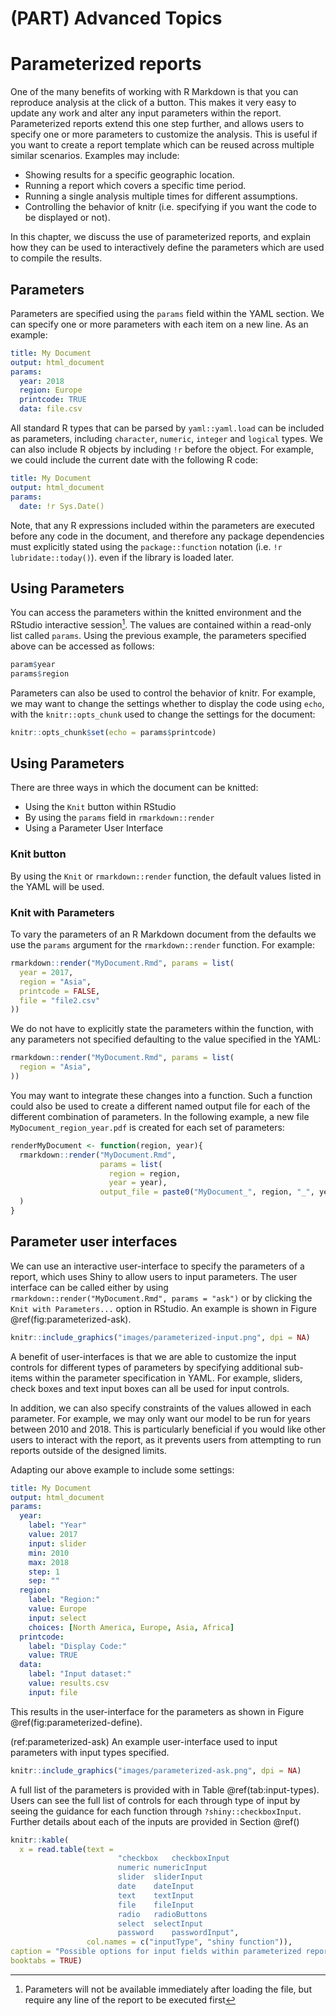# (PART) Advanced Topics {-}

# Parameterized reports

One of the many benefits of working with R Markdown is that you can reproduce analysis at the click of a button. This makes it very easy to update any work and alter any input parameters within the report.  Parameterized reports extend this one step further, and allows users to specify one or more parameters to customize the analysis. This is useful if you want to create a report template which can be reused across multiple similar scenarios. Examples may include:

- Showing results for a specific geographic location.
- Running a report which covers a specific time period.
- Running a single analysis multiple times for different assumptions.
- Controlling the behavior of knitr (i.e. specifying if you want the code to be displayed or not).

In this chapter, we discuss the use of parameterized reports, and explain how they can be used to interactively define the parameters which are used to compile the results.

## Parameters

Parameters are specified using the `params` field within the YAML section. We can specify one or more parameters with each item on a new line. As an example:

```yaml
title: My Document
output: html_document
params:
  year: 2018
  region: Europe
  printcode: TRUE
  data: file.csv
```

All standard R types that can be parsed by `yaml::yaml.load` can be included as parameters, including `character`, `numeric`, `integer` and `logical` types. We can also include R objects by including `!r` before the object. For example, we could include the current date with the following R code:

```yaml
title: My Document
output: html_document
params:
  date: !r Sys.Date()
```

Note, that any R expressions included within the parameters are executed before any code in the document, and therefore any package dependencies must explicitly stated using the `package::function` notation (i.e. `!r lubridate::today()`). even if the library is loaded later.

## Using Parameters

You can access the parameters within the knitted environment and the RStudio interactive session^[Parameters will not be available immediately after loading the file, but require any line of the report to be executed first]. The values are contained within a read-only list called `params`. Using the previous example, the parameters specified above can be accessed as follows:

```r
param$year
params$region
```

Parameters can also be used to control the behavior of knitr. For example, we may want to change the settings whether to display the code using `echo`, with the `knitr::opts_chunk` used to change the settings for the document:

```r
knitr::opts_chunk$set(echo = params$printcode)
```

## Using Parameters

There are three ways in which the document can be knitted:

- Using the `Knit` button within RStudio
- By using the `params` field in `rmarkdown::render`
- Using a Parameter User Interface
 
### Knit button
 
By using the `Knit` or `rmarkdown::render` function, the default values listed in the YAML will be used.

### Knit with Parameters

To vary the parameters of an R Markdown document from the defaults we use the `params` argument for the `rmarkdown::render` function. For example:

```r
rmarkdown::render("MyDocument.Rmd", params = list(
  year = 2017,
  region = "Asia",
  printcode = FALSE,
  file = "file2.csv"
))
```

We do not have to explicitly state the parameters within the function, with any parameters not specified defaulting to the value specified in the YAML:

```r
rmarkdown::render("MyDocument.Rmd", params = list(
  region = "Asia",
))
```

You may want to integrate these changes into a function. Such a function could also be used to create a different named output file for each of the different combination of parameters. In the following example, a new file `MyDocument_region_year.pdf` is created for each set of parameters:

```r
renderMyDocument <- function(region, year){
  rmarkdown::render("MyDocument.Rmd", 
                    params = list(
                      region = region,
                      year = year),
                    output_file = paste0("MyDocument_", region, "_", year, ".pdf")
  )
}
```

## Parameter user interfaces

We can use an interactive user-interface to specify the parameters of a report, which uses Shiny to allow users to input parameters. The user interface can be called either by using `rmarkdown::render("MyDocument.Rmd", params = "ask")` or by clicking the `Knit with Parameters...` option in RStudio. An example is shown in Figure \@ref(fig:parameterized-ask).

```r
knitr::include_graphics("images/parameterized-input.png", dpi = NA)
```

A benefit of user-interfaces is that we are able to customize the input controls for different types of parameters by specifying additional sub-items within the parameter specification in YAML. For example, sliders, check boxes and text input boxes can all be used for input controls. 

In addition, we can also specify constraints of the values allowed in each parameter.  For example, we may only want our model to be run for years between 2010 and 2018.  This is particularly beneficial if you would like other users to interact with the report, as it prevents users from attempting to run reports outside of the designed limits.

Adapting our above example to include some settings:

```yaml
title: My Document
output: html_document
params:
  year: 
    label: "Year"
    value: 2017
    input: slider
    min: 2010
    max: 2018
    step: 1
    sep: ""
  region: 
    label: "Region:"
    value: Europe
    input: select
    choices: [North America, Europe, Asia, Africa]
  printcode: 
    label: "Display Code:"
    value: TRUE
  data: 
    label: "Input dataset:"
    value: results.csv
    input: file
```
This results in the user-interface for the parameters as shown in Figure \@ref(fig:parameterized-define).

(ref:parameterized-ask) An example user-interface used to input parameters with input types specified.

```r
knitr::include_graphics("images/parameterized-ask.png", dpi = NA)
```

A full list of the parameters is provided with in Table \@ref(tab:input-types). Users can see the full list of controls for each through type of input by seeing the guidance for each function through `?shiny::checkboxInput`. Further details about each of the inputs are provided in Section \@ref() <!--- Add cross reference to shiny input types -->

```r
knitr::kable(
  x = read.table(text = 
                        "checkbox	checkboxInput
                        numeric	numericInput
                        slider	sliderInput
                        date	dateInput
                        text	textInput
                        file	fileInput
                        radio	radioButtons
                        select	selectInput
                        password	passwordInput", 
                 col.names = c("inputType", "shiny function")),
caption = "Possible options for input fields within parameterized reports",
booktabs = TRUE)
```

<!--- Potential to talk about publishing to RStudio Connect, but this seems too niche in my mind --->



 
